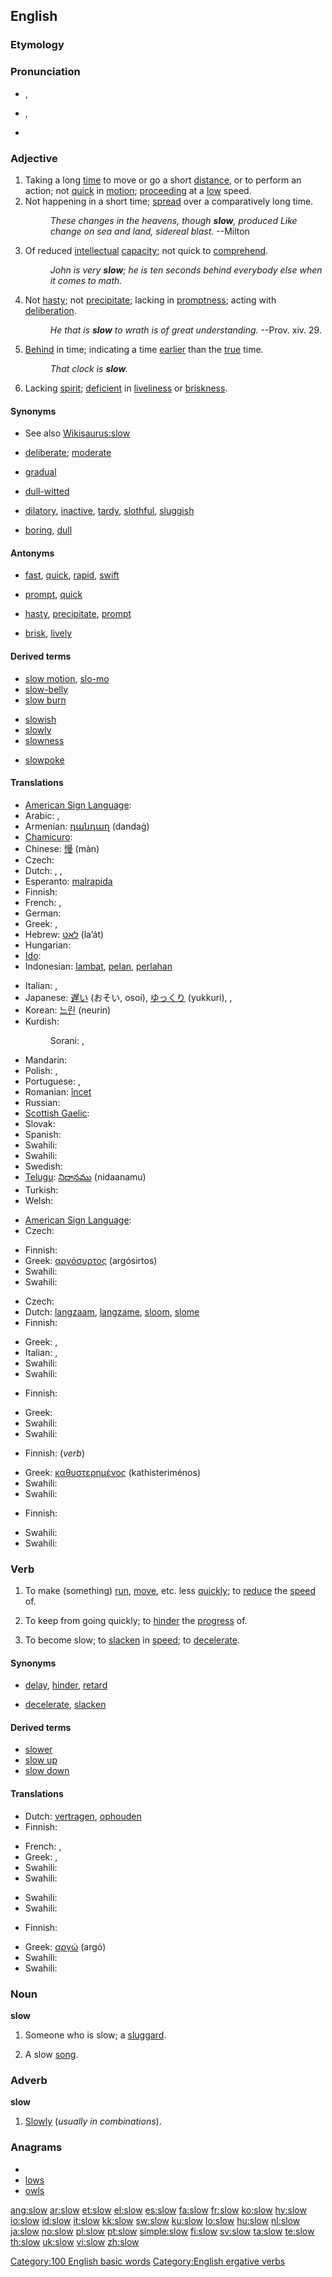 ==English==
{{wikipedia|dab=slow}}

===Etymology===
{{etyl|ang}} {{term|slaw|slāw}}

===Pronunciation===
* {{a|UK}} {{IPA|/sləʊ/}}, {{SAMPA|/sl@U/}}
* {{a|US}} {{IPA|/sloʊ/}}, {{SAMPA|/sloU/}}
* {{audio|en-us-slow.ogg|Audio (US)}}
*: {{rhymes|əʊ}}

===Adjective===
{{en-adj|er}}

# Taking a long [[time]] to move or go a short [[distance]], or to perform an action; not [[quick]] in [[motion]]; [[proceed]]ing at a [[low]] speed.
# Not happening in a short time; [[spread]] over a comparatively long time.
#: ''These changes in the heavens, though '''slow''', produced Like change on sea and land, sidereal blast.'' --Milton
# Of reduced [[intellectual]] [[capacity]]; not quick to [[comprehend]].
#: ''John is very '''slow'''; he is ten seconds behind everybody else when it comes to math.''
# Not [[hasty]]; not [[precipitate]]; lacking in [[promptness]]; acting with [[deliberation]].
#: ''He that is '''slow''' to wrath is of great understanding.'' --Prov. xiv. 29.
# [[behind|Behind]] in time; indicating a time [[early|earlier]] than the [[true]] time.
#: ''That clock is '''slow'''.''
# Lacking [[spirit]]; [[deficient]] in [[liveliness]] or [[briskness]].

====Synonyms====
* See also [[Wikisaurus:slow]]
* {{sense|taking a long time to move a short distance}} [[deliberate]]; [[moderate]]
* {{sense|not happening in a short time}} [[gradual]]
* {{sense|of reduced intellectual capacity}} [[dull-witted]]
* {{sense|acting with deliberation}} [[dilatory]], [[inactive]], [[tardy]], [[slothful]], [[sluggish]]
* {{sense|lacking spirit}} [[boring]], [[dull]]

====Antonyms====
* {{sense|taking a long time to move a short distance}} [[fast]], [[quick]], [[rapid]], [[swift]]
* {{sense|of reduced intellectual capacity}} [[prompt]], [[quick]]
* {{sense|acting with deliberation}} [[hasty]], [[precipitate]], [[prompt]]
* {{sense|lacking spirit}} [[brisk]], [[lively]]

====Derived terms====
{{rel-top3|Terms derived from "slow"}}
* [[slow motion]], [[slo-mo]]
* [[slow-belly]]
* [[slow burn]]
{{rel-mid3}}
* [[slowish]]
* [[slowly]]
* [[slowness]]
{{rel-mid3}}
* [[slowpoke]]
{{rel-bottom}}

====Translations====
{{trans-top|not quick in motion}}
* [[American Sign Language]]: {{tø|ase|OpenB@BackHand-PalmDown OpenB@BackWrist-PalmDown|xs=American Sign Language}}
* Arabic: {{Arab|[[بطيء]]}} {{IPAchar|(baʈí’)}},  {{t|ar|بطيء|tr=baTii'|sc=Arab}}
* Armenian: [[դանդաղ]] (dandaġ)
* [[Chamicuro]]: {{tø|ccc|yakameleste}}
* Chinese: [[慢]] (màn)
* Czech: {{t-|cs|pomalý|m}}
* Dutch: {{t+|nl|traag}}, {{t+|nl|langzaam}}, {{t+|nl|sloom}}
* Esperanto: [[malrapida]]
* Finnish: {{t+|fi|hidas}}
* French: {{t+|fr|lent|m}}, {{t+|fr|lente|f}}
* German: {{t+|de|langsam}}
* Greek: {{t+|el|αργός|m|tr=argós|sc=Grek}}, {{t+|el|βραδύς|m|tr=vradís|sc=Grek}}
* Hebrew: [[לאט]] (la’át)
* Hungarian: {{t+|hu|lassú}}
* [[Ido]]: {{t|io|lenta}}
* Indonesian: [[lambat]], [[pelan]], [[perlahan]]
{{trans-mid}}
* Italian: {{t+|it|lento|m}}, {{t+|it|lenta|f}}
* Japanese: [[遅い]] (おそい, osoi), [[ゆっくり]] (yukkuri),  {{t|ja|遅い|tr=おそい, osoi|sc=Jpan}},  {{t|ja|ゆっくり|tr=yukkuri|sc=Jpan}}
* Korean: [[느린]] (neurin)
* Kurdish:
*: Sorani: {{t|ku|له‌سه‌ر خۆ|tr=leser xo|sc=ku-Arab}}, {{t|ku|هێواش|tr=héwash|sc=ku-Arab}}
* Mandarin: {{t|zh|慢|tr=màn|sc=Hani}}
* Polish: {{t+|pl|wolny}}, {{t+|pl|powolny}}
* Portuguese: {{t+|pt|lento}}, {{t+|pt|devagar}}
* Romanian: [[încet]]
* Russian: {{t+|ru|медленный|tr=médlennyj|sc=Cyrl}}
* [[Scottish Gaelic]]: {{t-|gd|mall|xs=Scottish Gaelic}}
* Slovak: {{t-|sk|pomalý}}
* Spanish: {{t+|es|lento}}
* Swahili: {{t|sw|pole}}
* Swahili: {{t|sw|aste}}
* Swedish: {{t+|sv|långsam}}
* [[Telugu]]: [[నిదానము]] (nidaanamu)
* Turkish: {{t+|tr|yavaş}}
* Welsh: {{t-|cy|araf|xs=Welsh}}
{{trans-bottom}}

{{trans-top|spread over a comparatively long time}}
* [[American Sign Language]]: {{tø|ase|OpenB@BackHand-PalmDown OpenB@BackWrist-PalmDown|xs=American Sign Language}}
* Czech: {{t-|cs|pomalý|m}}
{{trans-mid}}
* Finnish: {{t+|fi|hidas}}
* Greek: [[αργόσυρτος]] (argósirtos) {{m}}
* Swahili: {{t|sw|pole}}
* Swahili: {{t|sw|aste}}
{{trans-bottom}}

{{trans-top|of reduced intellectual capacity}}
* Czech: {{t-|cs|pomalý|m}}
* Dutch: [[langzaam]], [[langzame]], [[sloom]], [[slome]]
* Finnish: {{t+|fi|hidas}}
{{trans-mid}}
* Greek: {{t+|el|καθυστερημένος|m|tr=kathisteriménos|sc=Grek}}, {{t+|el|αργόστροφος|m|tr=argóstrofos|sc=Grek}}
* Italian: {{t-|it|tardo|m}}, {{t-|it|tarda|f}}
* Swahili: {{t|sw|pole}}
* Swahili: {{t|sw|aste}}
{{trans-bottom}}

{{trans-top|lacking in promptness; acting with deliberation}}
* Finnish: {{t+|fi|hidas}}
{{trans-mid}}
* Greek: {{t+|el|ανέτοιμος|m|tr=anétimos|sc=Grek}}
* Swahili: {{t|sw|pole}}
* Swahili: {{t|sw|aste}}
{{trans-bottom}}

{{trans-top|behind in time}}
* Finnish: {{t-|fi|jätättää}} (''verb'')
{{trans-mid}}
* Greek: [[καθυστερημένος]] (kathisteriménos) {{m}}
* Swahili: {{t|sw|pole}}
* Swahili: {{t|sw|aste}}
{{trans-bottom}}

{{trans-top|lacking spirit; boring}}
* Finnish: {{t+|fi|hidas}}
{{trans-mid}}
* Swahili: {{t|sw|pole}}
* Swahili: {{t|sw|aste}}
{{trans-bottom}}

===Verb===
{{en-verb}}

# {{transitive}} To make (something) [[run]], [[move]], etc. less [[quickly]]; to [[reduce]] the [[speed]] of.
# {{transitive}} To keep from going quickly; to [[hinder]] the [[progress]] of.
# {{intransitive}} To become slow; to [[slacken]] in [[speed]]; to [[decelerate]].

====Synonyms====
* {{sense|keep from going quickly}} [[delay]], [[hinder]], [[retard]]
* {{sense|become slow}} [[decelerate]], [[slacken]]

====Derived terms====
* [[slower]]
* [[slow up]]
* [[slow down]]

====Translations====
{{trans-top|to reduce the speed of}}
* Dutch: [[vertragen]], [[ophouden]]
* Finnish: {{t+|fi|hidastaa}}
{{trans-mid}}
* French: {{t+|fr|ralentir}}, {{t+|fr|freiner}}
* Greek: {{t+|el|βραδύνω|tr=vradíno|sc=Grek}}, {{t+|el|σταματώ|tr=stamató|sc=Grek}}
* Swahili: {{t|sw|pole}}
* Swahili: {{t|sw|aste}}
{{trans-bottom}}

{{trans-top|to keep from going quickly, to delay}}
{{trans-mid}}
* Swahili: {{t|sw|pole}}
* Swahili: {{t|sw|aste}}
{{trans-bottom}}

{{trans-top|to become slow}}
* Finnish: {{t+|fi|hidastua}}
{{trans-mid}}
* Greek: [[αργώ]] (argó)
* Swahili: {{t|sw|pole}}
* Swahili: {{t|sw|aste}}
{{trans-bottom}}

===Noun===
'''slow'''

# Someone who is slow; a [[sluggard]].
# {{music}} A slow [[song]].

===Adverb===
'''slow'''

# {{rare}} [[slowly|Slowly]] (''usually in combinations'').

===Anagrams===
* {{alphagram|losw}}
* [[lows]]
* [[owls]]

[[Category:100 English basic words]]
[[Category:English ergative verbs]]

[[ang:slow]]
[[ar:slow]]
[[et:slow]]
[[el:slow]]
[[es:slow]]
[[fa:slow]]
[[fr:slow]]
[[ko:slow]]
[[hy:slow]]
[[io:slow]]
[[id:slow]]
[[it:slow]]
[[kk:slow]]
[[sw:slow]]
[[ku:slow]]
[[lo:slow]]
[[hu:slow]]
[[nl:slow]]
[[ja:slow]]
[[no:slow]]
[[pl:slow]]
[[pt:slow]]
[[simple:slow]]
[[fi:slow]]
[[sv:slow]]
[[ta:slow]]
[[te:slow]]
[[th:slow]]
[[uk:slow]]
[[vi:slow]]
[[zh:slow]]